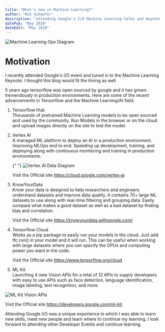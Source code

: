 ```yaml
---
title: "What's new in Machine Learning?"
author: "Nik Schaefer"
description: "attending Google's I/O Machine Learning talks and Keynotes"
datePub: "May 2020"
dateEdit: "May 2020"
---
```


<img src="/blog/mlops.webp" alt="Machine Learning Ops Diagram" />

# Motivation

I recently attended Google's I/O event and tuned in to the Machine Learning
Keynote. I thought this blog would fit the timing as well

5 years ago tensorflow was open sourced by google and it has grown tremendously
in production environments. Here are some of the recent advancements in
Tensorflow and the Machine Learning/AI field.

1. Tensorflow Hub <br /> Thousands of pretrained Machine Learning models to be
   open sourced and used by the community. Run Models in the browser or on the
   cloud and upload images directly on the site to test the model.

2. Vertex AI <br /> A managed ML platform to deploy an AI in a production
   environment. Improving MLOps end to end. Speeding up development, training,
   and deploying along with continuous monitoring and training in production
   environments.

    {" "}
    <img src="/blog/vertexai.webp" alt="Vertex AI Data Diagram" />

    Visit the Official site https://cloud.google.com/vertex-ai

3. KnowYourData <br /> Know your data is designed to help researchers and
   engineers understand datasets and improve data quality. It contains 70+ large
   ML datasets to use along with real-time filtering and grouping data. Easily
   compare what makes a good dataset as well as a bad dataset by finding bias
   and correlation.

    Visit the Official site https://knowyourdata.withgoogle.com/

4. Tensorflow Cloud <br /> Works as a pip package to easily run your models in
   the cloud. Just add tfc.run() in your model and it will run. This can be
   useful when working with large datasets where you can specify the GPUs and
   computing power you want in the code.

    Visit the Official site https://www.tensorflow.org/cloud

5. ML Kit <br /> Launching 4 new Vision APIs for a total of 12 APIs to supply
   developers with easy to use APIs such as face detection, language
   identification, image labeling, text recognition, and more.

<img src="/blog/mlkit.webp" alt="ML Kit Vision APIs" />

Visit the Official site https://developers.google.com/ml-kit

Attending Google I/O was a unique experience in which I was able to learn new
skills, meet new people and learn where to continue my learning. I look forward
to attending other Developer Events and continue learning.
